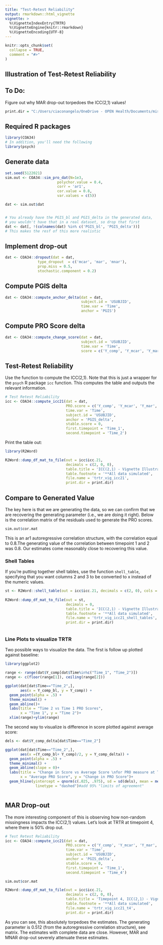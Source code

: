 ```yaml
---
title: "Test-Retest Reliability"
output: rmarkdown::html_vignette
vignette: >
  %\VignetteIndexEntry{TRTR}
  %\VignetteEngine{knitr::rmarkdown}
  %\VignetteEncoding{UTF-8}
---
```


```r
knitr::opts_chunk$set(
  collapse = TRUE,
  comment = "#>"
)
```

## Illustration of Test-Retest Reliability

## To Do: 
Figure out why MAR drop-out torpedoes the ICC(2,1) values!

```r
print.dir = "C:/Users/ciaconangelo/OneDrive - OPEN Health/Documents/misc_R_table_output"
```

## Required R packages
```r
library(COA34)
# In addition, you'll need the following
library(psych)
```


## Generate data
```r

set.seed(5122021)
sim.out <- COA34::sim_pro_dat(N=1e3,
                        polychor.value = 0.4,
                        corr = 'ar1',
                        cor.value = 0.8,
                        var.values = c(5))

dat <- sim.out$dat


# You already have the PGIS_bl and PGIS_delta in the generated data,
# you wouldn't have that in a real dataset, so drop that first
dat <- dat[, !(colnames(dat) %in% c('PGIS_bl', 'PGIS_delta'))]
# This makes the resf of this more realistic

```

## Implement drop-out

```r

dat <- COA34::dropout(dat = dat,
               type_dropout  = c('mcar', 'mar', 'mnar'),
               prop.miss = 0.5,
               stochastic.component = 0.2)


```


## Compute PGIS delta

```r
dat <- COA34::compute_anchor_delta(dat = dat,
                                   subject.id = 'USUBJID',
                                   time.var = 'Time',
                                   anchor = 'PGIS')

```


## Compute PRO Score delta

```r
dat <- COA34::compute_change_score(dat = dat,
                                   subject.id = 'USUBJID',
                                   time.var = 'Time',
                                   score = c('Y_comp', 'Y_mcar', 'Y_mar', 'Y_mnar'))


```




## Test-Retest Reliability

Use the function to compute the ICC(2,1). Note that this is just a wrapper for the `psych` R package `icc` function. This computes the table and outputs the relevant information. 

```r
# Test Retest Reliability
icc <- COA34::compute_icc21(dat = dat,
                            PRO.score = c('Y_comp', 'Y_mcar', 'Y_mar', 'Y_mnar'),
                            time.var = 'Time',
                            subject.id = 'USUBJID',
                            anchor = 'PGIS_delta',
                            stable.score = 0, 
                            first.timepoint = 'Time_1', 
                            second.timepoint = 'Time_2')

```

Print the table out:

```r
library(R2Word)

R2Word::dump_df_mat_to_file(out = icc$icc.21,
                            decimals = c(2, 0, 0), 
                            table.title = 'ICC(2,1) - Vignette Illustration', 
                            table.footnote = '**All data simulated',
                            file.name = 'trtr_vig_icc21', 
                            print.dir = print.dir)


```

## Compare to Generated Value
The key here is that we are generating the data, so we can confirm that we are recovering the generating parameter (i.e., we are doing it right). Below is the correlation matrix of the residuals used to generate the PRO scores.  

```r

sim.out$cor.mat

```

This is an ar1 autoregressive correlation structure, with the correlation equal to 0.8.The generating value of the correlation between timepoint 1 and 2 was 0.8. Our estimates come reasonably close to recovering this value. 

### Shell Tables
If you're putting together shell tables, use the function `shell_table`, specifying that you want columns 2 and 3 to be converted to x instead of the numeric values. 


```r

st <- R2Word::shell_table(out = icc$icc.21, decimals = c(2, 0), cols = c(2, 3))
                           
R2Word::dump_df_mat_to_file(out = st,
                            decimals = 0, 
                            table.title = 'ICC(2,1) - Vignette Illustration', 
                            table.footnote = '**All data simulated',
                            file.name = 'trtr_vig_icc21_shell_tables', 
                            print.dir = print.dir)



```

### Line Plots to visualize TRTR

Two possible ways to visualize the data. The first is follow up plotted against baseline:

```r
library(ggplot2)

range <- range(dat$Y_comp[dat$Time%in%c("Time_1", "Time_2")])
range <- c(floor(range[1]), ceiling(range[2]))

ggplot(dat[dat$Time=="Time_2",], 
       aes(x = Y_comp_bl, y = Y_comp)) +
  geom_point(alpha = .5) +
  theme_minimal() +
  geom_abline()+
  labs(title = "Time 2 vs Time 1 PRO Scores",
       x = "Time 1", y = "Time 2")+
  xlim(range)+ylim(range)


```


The second way to visualize is difference in score plotted against average score:

```r

dels <- dat$Y_comp_delta[dat$Time=="Time_2"]

ggplot(dat[dat$Time=="Time_2",], 
       aes(x =(Y_comp_bl+ Y_comp)/2, y = Y_comp_delta)) +
  geom_point(alpha = .5) +
  theme_minimal() +
  geom_abline(slope = 0)+
  labs(title = "Change in Score vs Average Score \nfor PRO measure at Time 1 and Time 2",
       x = "Average PRO Score", y = "Change in PRO Score")+
  geom_hline(yintercept = qnorm(c(.025, .975), sd = sd(dels), mean = mean(dels)),
              linetype = "dashed")#add 95% "limits of agreement"



```


## MAR Drop-out

The more interesting component of this is observing how non-random missingness impacts the ICC(2,1) values. Let's look at TRTR at timepoint 4, where there is 50% drop out. 

```r
# Test Retest Reliability
icc <- COA34::compute_icc21(dat = dat,
                            PRO.score = c('Y_comp', 'Y_mcar', 'Y_mar', 'Y_mnar'),
                            time.var = 'Time',
                            subject.id = 'USUBJID',
                            anchor = 'PGIS_delta',
                            stable.score = 0, 
                            first.timepoint = 'Time_1', 
                            second.timepoint = 'Time_4')

sim.out$cor.mat

R2Word::dump_df_mat_to_file(out = icc$icc.21,
                            decimals = c(2, 0, 0), 
                            table.title = 'Timepoint 4, ICC(2,1) - Vignette Illustration', 
                            table.footnote = '**All data simulated',
                            file.name = 'trtr_vig_icc21_t4', 
                            print.dir = print.dir)


```

As you can see, this absolutely torpedoes the estimates. The generating parameter is 0.512 (from the autoregressive correlation structure), see matrix. The estimates with complete data are close. However, MAR and MNAR drop-out severely attenuate these estimates. 
